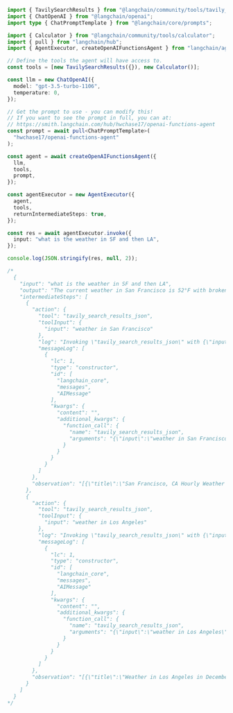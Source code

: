 ```typescript
import { TavilySearchResults } from "@langchain/community/tools/tavily_search";
import { ChatOpenAI } from "@langchain/openai";
import type { ChatPromptTemplate } from "@langchain/core/prompts";

import { Calculator } from "@langchain/community/tools/calculator";
import { pull } from "langchain/hub";
import { AgentExecutor, createOpenAIFunctionsAgent } from "langchain/agents";

// Define the tools the agent will have access to.
const tools = [new TavilySearchResults({}), new Calculator()];

const llm = new ChatOpenAI({
  model: "gpt-3.5-turbo-1106",
  temperature: 0,
});

// Get the prompt to use - you can modify this!
// If you want to see the prompt in full, you can at:
// https://smith.langchain.com/hub/hwchase17/openai-functions-agent
const prompt = await pull<ChatPromptTemplate>(
  "hwchase17/openai-functions-agent"
);

const agent = await createOpenAIFunctionsAgent({
  llm,
  tools,
  prompt,
});

const agentExecutor = new AgentExecutor({
  agent,
  tools,
  returnIntermediateSteps: true,
});

const res = await agentExecutor.invoke({
  input: "what is the weather in SF and then LA",
});

console.log(JSON.stringify(res, null, 2));

/*
  {
    "input": "what is the weather in SF and then LA",
    "output": "The current weather in San Francisco is 52°F with broken clouds. You can find more detailed information [here](https://www.timeanddate.com/weather/@5391959/historic?month=12&year=2023).\n\nThe current weather in Los Angeles is 61°F and clear. More information can be found [here](https://www.timeanddate.com/weather/usa/los-angeles/historic?month=12&year=2023).",
    "intermediateSteps": [
      {
        "action": {
          "tool": "tavily_search_results_json",
          "toolInput": {
            "input": "weather in San Francisco"
          },
          "log": "Invoking \"tavily_search_results_json\" with {\"input\":\"weather in San Francisco\"}\n",
          "messageLog": [
            {
              "lc": 1,
              "type": "constructor",
              "id": [
                "langchain_core",
                "messages",
                "AIMessage"
              ],
              "kwargs": {
                "content": "",
                "additional_kwargs": {
                  "function_call": {
                    "name": "tavily_search_results_json",
                    "arguments": "{\"input\":\"weather in San Francisco\"}"
                  }
                }
              }
            }
          ]
        },
        "observation": "[{\"title\":\"San Francisco, CA Hourly Weather Forecast | Weather Underground\",\"url\":\"https://www.wunderground.com/hourly/us/ca/san-francisco/date/2023-12-28\",\"content\":\"PopularCities. San Francisco, CA warning53 °F Mostly Cloudy. Manhattan, NY warning45 °F Fog. Schiller Park, IL (60176) warning53 °F Light Rain. Boston, MA warning40 °F Fog. Houston, TX 51 °F ...\",\"score\":0.9774,\"raw_content\":null},{\"title\":\"Weather in December 2023 in San Francisco, California, USA\",\"url\":\"https://www.timeanddate.com/weather/@5391959/historic?month=12&year=2023\",\"content\":\"Currently: 52 °F. Broken clouds. (Weather station: San Francisco International Airport, USA). See more current weather Select month: December 2023 Weather in San Francisco — Graph °F Sun, Dec 17 Lo:55 6 pm Hi:57 4 Mon, Dec 18 Lo:54 12 am Hi:55 7 Lo:54 6 am Hi:55 10 Lo:57 12 pm Hi:64 9 Lo:63 6 pm Hi:64 14 Tue, Dec 19 Lo:61\",\"score\":0.96322,\"raw_content\":null},{\"title\":\"2023 Weather History in San Francisco California, United States\",\"url\":\"https://weatherspark.com/h/y/557/2023/Historical-Weather-during-2023-in-San-Francisco-California-United-States\",\"content\":\"San Francisco Temperature History 2023\\nHourly Temperature in 2023 in San Francisco\\nCompare San Francisco to another city:\\nCloud Cover in 2023 in San Francisco\\nDaily Precipitation in 2023 in San Francisco\\nObserved Weather in 2023 in San Francisco\\nHours of Daylight and Twilight in 2023 in San Francisco\\nSunrise & Sunset with Twilight and Daylight Saving Time in 2023 in San Francisco\\nSolar Elevation and Azimuth in 2023 in San Francisco\\nMoon Rise, Set & Phases in 2023 in San Francisco\\nHumidity Comfort Levels in 2023 in San Francisco\\nWind Speed in 2023 in San Francisco\\nHourly Wind Speed in 2023 in San Francisco\\nHourly Wind Direction in 2023 in San Francisco\\nAtmospheric Pressure in 2023 in San Francisco\\nData Sources\\n 59.0°F\\nPrecipitation\\nNo Report\\nWind\\n0.0 mph\\nCloud Cover\\nMostly Cloudy\\n4,500 ft\\nRaw: KSFO 030656Z 00000KT 10SM FEW005 BKN045 15/12 A3028 RMK AO2 SLP253 While having the tremendous advantages of temporal and spatial completeness, these reconstructions: (1) are based on computer models that may have model-based errors, (2) are coarsely sampled on a 50 km grid and are therefore unable to reconstruct the local variations of many microclimates, and (3) have particular difficulty with the weather in some coastal areas, especially small islands.\\n We further caution that our travel scores are only as good as the data that underpin them, that weather conditions at any given location and time are unpredictable and variable, and that the definition of the scores reflects a particular set of preferences that may not agree with those of any particular reader.\\n See all nearby weather stations\\nLatest Report — 10:56 PM\\nSun, Dec 3, 2023 1 hr, 0 min ago UTC 06:56\\nCall Sign KSFO\\nTemp.\\n\",\"score\":0.94488,\"raw_content\":null},{\"title\":\"San Francisco, California December 2023 Weather Forecast - detailed\",\"url\":\"https://www.weathertab.com/en/g/o/12/united-states/california/san-francisco/\",\"content\":\"Free Long Range Weather Forecast for San Francisco, California December 2023. Detailed graphs of monthly weather forecast, temperatures, and degree days.\",\"score\":0.93142,\"raw_content\":null},{\"title\":\"Weather in San Francisco in December 2023\",\"url\":\"https://world-weather.info/forecast/usa/san_francisco/december-2023/\",\"content\":\"San Francisco Weather Forecast for December 2023 is based on long term prognosis and previous years' statistical data. 2015 2016 2017 2018 2019 2020 2021 2022 2023 2024 Jan Feb Mar Apr May Jun Jul Aug Sep Oct Nov Dec December Start Week On Sunday Monday Sun Mon Tue Wed Thu Fri Sat 1 +59° +54° 2 +61° +55° 3 +63° +55° 4 +63° +55° 5 +64° +54° 6 +61°\",\"score\":0.91579,\"raw_content\":null}]"
      },
      {
        "action": {
          "tool": "tavily_search_results_json",
          "toolInput": {
            "input": "weather in Los Angeles"
          },
          "log": "Invoking \"tavily_search_results_json\" with {\"input\":\"weather in Los Angeles\"}\n",
          "messageLog": [
            {
              "lc": 1,
              "type": "constructor",
              "id": [
                "langchain_core",
                "messages",
                "AIMessage"
              ],
              "kwargs": {
                "content": "",
                "additional_kwargs": {
                  "function_call": {
                    "name": "tavily_search_results_json",
                    "arguments": "{\"input\":\"weather in Los Angeles\"}"
                  }
                }
              }
            }
          ]
        },
        "observation": "[{\"title\":\"Weather in Los Angeles in December 2023\",\"url\":\"https://world-weather.info/forecast/usa/los_angeles/december-2023/\",\"content\":\"1 +66° +54° 2 +66° +52° 3 +66° +52° 4 +72° +55° 5 +77° +57° 6 +70° +59° 7 +66°\",\"score\":0.97811,\"raw_content\":null},{\"title\":\"Weather in December 2023 in Los Angeles, California, USA - timeanddate.com\",\"url\":\"https://www.timeanddate.com/weather/usa/los-angeles/historic?month=12&year=2023\",\"content\":\"Currently: 61 °F. Clear. (Weather station: Los Angeles / USC Campus Downtown, USA). See more current weather Select month: December 2023 Weather in Los Angeles — Graph °F Sun, Dec 10 Lo:59 6 pm Hi:61 1 Mon, Dec 11 Lo:54 12 am Hi:59 2 Lo:52 6 am Hi:72 1 Lo:63 12 pm Hi:73 0 Lo:54 6 pm Hi:59 0 Tue, Dec 12 Lo:50\",\"score\":0.96765,\"raw_content\":null},{\"title\":\"Weather in Los Angeles, December 28\",\"url\":\"https://world-weather.info/forecast/usa/los_angeles/28-december/\",\"content\":\"Weather in Los Angeles, December 28. Weather Forecast for December 28 in Los Angeles, California - temperature, wind, atmospheric pressure, humidity and precipitations. ... December 26 December 27 Select date: December 29 December 30. December 28, 2023 : Atmospheric conditions and temperature °F: RealFeel °F: Atmospheric pressure inHg: Wind ...\",\"score\":0.94103,\"raw_content\":null},{\"title\":\"Los Angeles, CA Hourly Weather Forecast | Weather Underground\",\"url\":\"https://www.wunderground.com/hourly/us/ca/los-angeles/90027/date/2023-12-28\",\"content\":\"Los Angeles Weather Forecasts. Weather Underground provides local & long-range weather forecasts, weatherreports, maps & tropical weather conditions for the Los Angeles area.\",\"score\":0.92665,\"raw_content\":null},{\"title\":\"Los Angeles, California Long Range Weather Forecast\",\"url\":\"https://www.weathertab.com/en/c/2023/12/united-states/california/los-angeles/\",\"content\":\"Los Angeles, California Long Range Weather Forecast | WeatherTAB °F °C Help United States Los Angeles, California Long Range Weather Forecast Helping You Avoid Bad Weather. 30 days and beyond. Daily ForecastDaily Calendar ForecastCalendar Detailed ForecastDetail December 2023Dec 2023\",\"score\":0.92369,\"raw_content\":null}]"
      }
    ]
  }
*/
```
